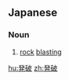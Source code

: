==Japanese==
{{ja-kanjitab|はつ|は|k1=はっ|k2=ぱ|yomi=on}}

===Noun===
{{ja-noun|はっぱ}}

# [[rock]] [[blasting]]

[[hu:発破]]
[[zh:発破]]